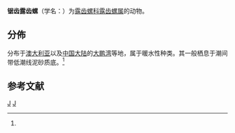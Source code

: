 {{Speciesbox
 | taxon = Ringicula denticulata
 | authority = (Gould, 1860)
}}

'''锯齿露齿螺'''（学名：''{{lang|la|Ringicula denticulata}}''）为[[露齿螺科|露齿螺科]][[露齿螺属|露齿螺属]]的动物{{r|id10526}}。

==分佈==
分布于[[澳大利亚|澳大利亚]]以及[[中国大陆|中国大陆]]的[[大鹏湾|大鹏湾]]等地，属于暖水性种类。其一般栖息于潮间带低潮线泥砂质底。<ref name='id10526'/>

==参考文献==
{{reflist|refs=
<ref name='id10526'>{{cite web |url=http://www.bioinfo.cn/db05/BjdwSpecies.php?action=view&id=10526 |deadurl=yes |archive-url=https://web.archive.org/web/20160305042015/http://www.bioinfo.cn/db05/BjdwSpecies.php?action=view&id=10526 |title=锯齿露齿螺 |work=《中国动物物种编目数据库》 |publisher=[[中国科学院|中国科学院]][[中国科学院微生物研究所|微生物研究所]] |author=中国科学院动物研究所 |archive-date=2016-03-05 |access-date=2018-04-02 |language=zh-hans }}</ref>
}}

{{Taxonbar|from=Q15230528}}

[[Category:露齿螺属|J]]
[[Category:_1860年描述的动物|J]]